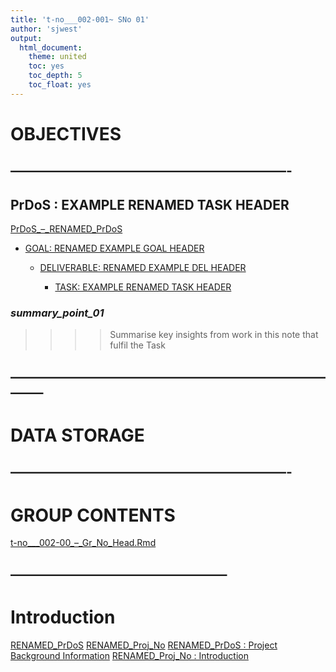 ```yaml
---
title: 't-no___002-001~ SNo 01'
author: 'sjwest'
output:
  html_document:
    theme: united
    toc: yes
    toc_depth: 5
    toc_float: yes
---
```




# OBJECTIVES



----------------------------------------------------------------
----------------------------------------------------------------



## PrDoS : EXAMPLE RENAMED TASK HEADER


[PrDoS_--_RENAMED_PrDoS](../../../PrDoS_--_RENAMED_PrDoS.Rmd)


* [GOAL: RENAMED EXAMPLE GOAL HEADER](../../../PrDoS_--_RENAMED_PrDoS.Rmd#goal-renamed-example-goal-header)

    + [DELIVERABLE: RENAMED EXAMPLE DEL HEADER](../../../PrDoS_--_RENAMED_PrDoS.Rmd#deliverable-renamed-example-del-header)

        - [TASK: EXAMPLE RENAMED TASK HEADER](../../../PrDoS_--_RENAMED_PrDoS.Rmd#task-example-renamed-task-header)



### _summary_point_01_

>>>>
>>>> Summarise key insights from work in this note that fulfil the Task
>>>>



--------------------------------------------------------------------------------
--------------------------------------------------------------------------------



# DATA STORAGE


----------------------------------------------------------------
----------------------------------------------------------------



# GROUP CONTENTS



[t-no___002-00_--_Gr_No_Head.Rmd](../t-no___002-00_--_Gr_No_Head.Rmd)



--------------------------------------------------
--------------------------------------------------



# Introduction

















[RENAMED_PrDoS](../../../PrDoS_--_RENAMED_PrDoS.Rmd)
[RENAMED_Proj_No](../t-no___001_--_RENAMED_Proj_No.Rmd)
[RENAMED_PrDoS : Project Background Information](../../../PrDoS_--_RENAMED_PrDoS.Rmd#renamed-project-background-information-renamed)
[RENAMED_Proj_No : Introduction](../t-no___001_--_RENAMED_Proj_No.Rmd#renamed-introduction-renamed)














